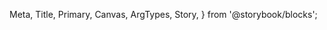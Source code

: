   Meta,
  Title,
  Primary,
  Canvas,
  ArgTypes,
  Story,
} from '@storybook/blocks';

<Meta of={FhiButtonStories} />

<Title />

Knapper lar brukere sette i gang handlinger, som å lagre, sende inn skjemaer, navigere seg videre og andre spesifikke oppgaver.

# Passer til

- Å utføre spesifikke handling, slik som å sende inn et skjemasvar eller åpne en meny.

- Å starte, navigere seg gjennom og avslutte en flyt eller prosess, for eksempel med «Neste» eller «Gå videre».

<Primary />

<ArgTypes />

# Valg

Ulike varianter og størrelser kan gi knappen ulike vekter av fremheving, for å skape hierarki og veilede oppmerksomheten til brukeren.

## Color (Farge)

- `accent` Default. Knapper som skal ta oppmerksomhet og stå ut. Brukes gjerne for å gå videre eller avslutte en flyt.

<Canvas of={FhiButtonStories.Accent} />

- `neutral` Brukes på handlinger som ikke trenger mye oppmerksomhet. Mye bruk av 'neutral' forsterker bruk av `accent`, når du trenger det.

<Canvas of={FhiButtonStories.Neutral} />

- `danger` Signaliserer destruktive handlinger, for eksempel der data slettes eller handlinger ikke kan reverseres.

<Canvas of={FhiButtonStories.Danger} />

## Variant

- `strong` Default. Brukes for å guide brukeren til hovedhandlingen i en kontekst. Sikt på å kun ha én synlig på skjermen til enhver tid.

- `subtle` Et mellomnivå mellom Strong og Outlined. Brukes for handlinger som trenger mer tyngde enn det Outline gir, men der bruk av Strong kan resultere i flere på samme skjerm eller blir støyende og slitsomt for brukeren.

- `outlined` Brukes til handlinger som ikke er hovedhandlinger. Kan trygt brukes mange ganger på én og samme skjerm.

- `text` Brukes på handlinger av laveste prioritet. Ofte brukt sammen med handlinger satt med andre typer knapper (f.eks. «Lagre» satt som Strong og «Avbryt» satt i Text).

<Canvas of={FhiButtonStories.showVariants} />

## Size (størrelse)

- `large` Brukes for å trekke oppmerksomhet eller som en fin avslutning etter en lengre flyt.

- `medium` Default. Brukes trygt i de fleste kontekster.

- `small` Brukes når det er lite plass til knappen eller der det er flere knapper sammen på siden og det kan bli overveldende med Medium på alle.

<Canvas of={FhiButtonStories.showSizes} />
